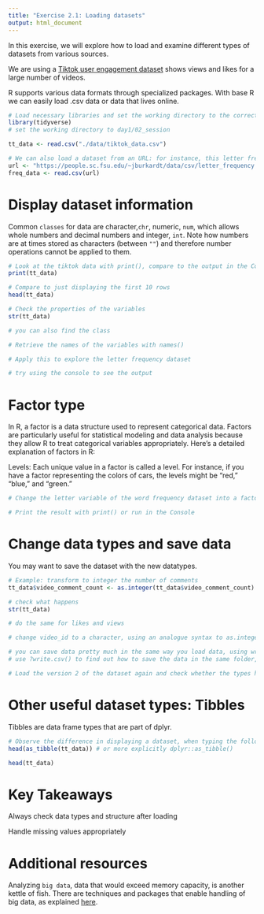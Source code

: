 ```yaml
---
title: "Exercise 2.1: Loading datasets"
output: html_document
---
```


In this exercise, we will explore how to load and examine different types of datasets from various sources.

We are using a [Tiktok user engagement dataset](https://www.kaggle.com/datasets/yakhyojon/tiktok?resource=download) shows views and likes for a large number of videos.

R supports various data formats through specialized packages. With base R we can easily load .csv data or data that lives online.

```r
# Load necessary libraries and set the working directory to the correct session number
library(tidyverse)  
# set the working directory to day1/02_session 

tt_data <- read.csv("./data/tiktok_data.csv")

# We can also load a dataset from an URL: for instance, this letter frequency dataset in the english language
url <- "https://people.sc.fsu.edu/~jburkardt/data/csv/letter_frequency.csv"
freq_data <- read.csv(url)

```

# Display dataset information

Common `classes` for data are character,`chr`, numeric, `num`, which allows whole numbers and decimal numbers and integer, `int`. Note how numbers are at times stored as characters (between `""`) and therefore number operations cannot be applied to them.

```r
# Look at the tiktok data with print(), compare to the output in the Console
print(tt_data)

# Compare to just displaying the first 10 rows
head(tt_data)

# Check the properties of the variables
str(tt_data)

# you can also find the class

# Retrieve the names of the variables with names()

# Apply this to explore the letter frequency dataset 

# try using the console to see the output
```

# Factor type

In R, a factor is a data structure used to represent categorical data. Factors are particularly useful for statistical modeling and data analysis because they allow R to treat categorical variables appropriately. Here’s a detailed explanation of factors in R:

Levels: Each unique value in a factor is called a level. For instance, if you have a factor representing the colors of cars, the levels might be "red," "blue," and "green."

```r

# Change the letter variable of the word frequency dataset into a factor using as.factor()

# Print the result with print() or run in the Console

```

# Change data types and save data

You may want to save the dataset with the new datatypes.

```r

# Example: transform to integer the number of comments
tt_data$video_comment_count <- as.integer(tt_data$video_comment_count)

# check what happens
str(tt_data)

# do the same for likes and views

# change video_id to a character, using an analogue syntax to as.integer()

# you can save data pretty much in the same way you load data, using write.csv()
# use ?write.csv() to find out how to save the data in the same folder, appending v2 to the name.

# Load the version 2 of the dataset again and check whether the types have changed with str()

```

# Other useful dataset types: Tibbles

Tibbles are data frame types that are part of dplyr.

```r

# Observe the difference in displaying a dataset, when typing the following in the Console
head(as_tibble(tt_data)) # or more explicitly dplyr::as_tibble()

head(tt_data)

```

# Key Takeaways

Always check data types and structure after loading

Handle missing values appropriately

# Additional resources

Analyzing `big data`, data that would exceed memory capacity, is another kettle of fish. There are techniques and packages that enable handling of big data, as explained [here](https://hbs-rcs.github.io/large_data_in_R/).
